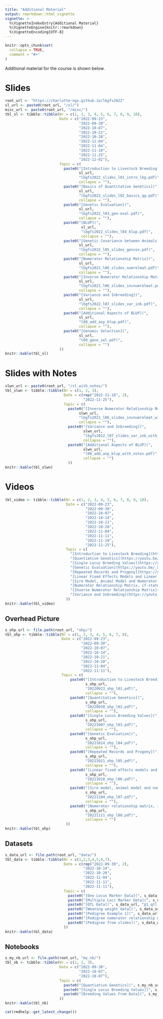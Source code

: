 ```yaml
---
title: "Additional Material"
output: rmarkdown::html_vignette
vignette: >
  %\VignetteIndexEntry{Additional Material}
  %\VignetteEngine{knitr::rmarkdown}
  %\VignetteEncoding{UTF-8}
---
```


```r
knitr::opts_chunk$set(
  collapse = TRUE,
  comment = "#>"
)
```

Additional material for the course is shown below.


# Slides

```r
root_url <- "https://charlotte-ngs.github.io/lbgfs2022" 
sl_url <- paste0(root_url, "/sl/")
misc_url <- paste0(root_url, "/misc/")
tbl_sl <- tibble::tibble(Nr = c(1, 2, 3, 4, 5, 6, 7, 8, 9, 10),
                         Date = c("2022-09-23",
                                  "2022-09-30",
                                  "2022-10-07",
                                  "2022-10-21",
                                  "2022-10-28",
                                  "2022-11-04",
                                  "2022-11-04",
                                  "2022-11-18",
                                  "2022-11-25",
                                  "2022-12-02"),
                         Topic = c(
                           paste0("[Introduction to Livestock Breeding and Genomics](", 
                                  sl_url, 
                                  "lbgfs2022_slides_l01_intro_lbg.pdf)", 
                                  collapse = ""),
                           paste0("[Basics of Quantitative Genetics](", 
                                  sl_url, 
                                  "lbgfs2022_slides_l02_basics_qg.pdf)", 
                                  collapse = ""),
                           paste0("[Genetic Evaluation](",
                                  sl_url,
                                  "lbgfs2022_l03_gen-eval.pdf)",
                                  collapse = ""),
                           paste0("[BLUP](",
                                   sl_url,
                                   "lbgfs2022_slides_l04_blup.pdf)",
                                   collapse = ""),
                           paste0("[Genetic Covariance between Animals](",
                                  sl_url,
                                  "lbgfs2022_l05_slides_gencov.pdf)",
                                  collapse = ""),
                           paste0("[Numerator Relationship Matrix](",
                                  sl_url,
                                  "lbgfs2021_l06_slides_numrelmat.pdf)",
                                  collapse = ""),
                           paste0("[Inverse Numerator Relationship Matrix](",
                                  sl_url,
                                  "lbgfs2021_l06_slides_invnumrelmat.pdf)",
                                  collapse = ""),
                           paste0("[Variance and Inbreeding](",
                                  sl_url,
                                  "lbgfs2022_l07_slides_var_inb.pdf)",
                                  collapse = ""),
                           paste0("[Additional Aspects of BLUP](",
                                  sl_url,
                                  "l08_add_asp_blup.pdf)",
                                  collapse = ""),
                           paste0("[Genomic Selection](",
                                  sl_url,
                                  "l09_geno_sel.pdf)",
                                  collapse = "")
                         ))
knitr::kable(tbl_sl)
```                         

# Slides with Notes

```r
slwn_url <- paste0(root_url, "/sl_with_notes/")
tbl_slwn <- tibble::tibble(Nr = c(1, 2, 3),
                           Date = c(rep("2022-11-18", 2),
                                    "2022-11-25"),
                           Topic = c(
                             paste0("[Inverse Numerator Relationship Matrix](",
                                  slwn_url,
                                  "lbgfs2021_l06_slides_invnumrelmat_with_notes.pdf)",
                                  collapse = ""),
                             paste0("[Variance and Inbreeding](",
                                    slwn_url,
                                    "lbgfs2022_l07_slides_var_inb_with_notes.pdf)",
                                    collapse = ""),
                             paste0("[Additional Aspects of BLUP](",
                                    slwn_url,
                                    "l08_add_asp_blup_with_notes.pdf)",
                                    collapse = "")
                             ))
knitr::kable(tbl_slwn)
```


# Videos

```r
tbl_video <- tibble::tibble(Nr = c(1, 2, 3, 4, 5, 6, 7, 8, 9, 10),
                            Date = c("2022-09-23",
                                     "2022-09-30",
                                     "2022-10-07",
                                     "2022-10-14",
                                     "2022-10-21",
                                     "2022-10-28",
                                     "2022-11-04",
                                     "2022-11-11",
                                     "2022-11-18",
                                     "2022-11-25"),
                            Topic = c(
                              "[Introduction to Livestock Breeding](https://youtu.be/tp09u8Z5lOM)",
                              "[Quantiative Genetics](https://youtu.be/wBj1ZwkMyR4)",
                              "[Single Locus Breeding Values](https://youtu.be/Ie6ozie2aWA)",
                              "[Genetic Evaluation](https://youtu.be/_X-asWKKRgM)",
                              "[Repeated Records and Progeny](https://youtu.be/_oCnakzpsB0)",
                              "[Linear Fixed Effects Models and Linear Mixed Effects Models](https://youtu.be/EFtJcn9XvTs)",
                              "[Sire Model, Animal Model and Numerator Relationship Matrix](https://youtu.be/sQvt-ZtYcgk)",
                              "[Numerator Relationship Matrix, if-statements and loops in R](https://youtu.be/3uKjJWs2IAI)",
                              "[Inverse Numerator Relationship Matrix](https://youtu.be/DguAfzDqPqc)",
                              "[Variance and Inbreeding](https://youtu.be/bXP_Y0gKOaA)"
                            ))
knitr::kable(tbl_video)
```


## Overhead Picture

```r
s_ohp_url <- file.path(root_url, "ohp/")
tbl_ohp <- tibble::tibble(Nr = c(1, 2, 3, 4, 5, 6, 7, 8),
                          Date = c("2022-09-23",
                                   "2022-09-30",
                                   "2022-10-07",
                                   "2022-10-14",
                                   "2022-10-21",
                                   "2022-10-28",
                                   "2022-11-04",
                                   "2022-11-11"),
                          Topic = c(
                              paste0("[Introduction to Livestock Breeding](", 
                                     s_ohp_url, 
                                     "20220923_ohp_l01.pdf)", 
                                     collapse = ""),
                              paste0("[Quantitative Genetics](", 
                                     s_ohp_url, 
                                     "20220930_ohp_l02.pdf)", 
                                     collapse = ""),
                              paste0("[Single Locus Breeding Values](", 
                                     s_ohp_url, 
                                     "20221007_ohp_l03.pdf)", 
                                     collapse = ""),
                              paste0("[Genetic Evaluation](", 
                                     s_ohp_url, 
                                     "20221014_ohp_l04.pdf)", 
                                     collapse = ""),
                              paste0("[Repeated Records and Progeny](", 
                                     s_ohp_url, 
                                     "20221021_ohp_l05.pdf)", 
                                     collapse = ""),
                              paste0("[Linear fixed effects models and linear mixed effects models](", 
                                     s_ohp_url, 
                                     "20221028_ohp_l06.pdf)", 
                                     collapse = ""),
                              paste0("[Sire model, animal model and numerator relationship matrix](", 
                                     s_ohp_url, 
                                     "20221104_ohp_l07.pdf)", 
                                     collapse = ""),
                              paste0("[Numerator relationship matrix, if-statements and loops in R](",
                                     s_ohp_url,
                                     "20221111_ohp_l08.pdf)",
                                     collapse = "")
                            ))
knitr::kable(tbl_ohp)
```


## Datasets

```r
s_data_url <- file.path(root_url, "data/")
tbl_data <- tibble::tibble(Nr = c(1,2,3,4,5,6,7),
                           Date = c(rep("2022-09-30", 2),
                                    "2022-10-14",
                                    "2022-10-28",
                                    "2022-11-04",
                                    "2022-11-11",
                                    "2022-11-11"),
                           Topic = c(
                             paste0("[One Locus Marker Data](", s_data_url, "p1_mrk_one_locus.csv)", collapse = ""),
                             paste0("[Multiple Loci Marker Data](", s_data_url, "p1_mrk_5_loci.csv)", collapse = ""),
                             paste0("[QTL Data](", s_data_url, "p1_qtl_1_loci.csv)", collapse = ""),
                             paste0("[Weaning weight data](", s_data_url, "beef_data_bc.csv)", collapse = ""),
                             paste0("[Pedigree Example 1](", s_data_url, "ped_ex1.csv)", collapse = ""),
                             paste0("[Pedigree numerator relationship matrix](", s_data_url, "ped_num_rel_mat.csv)", collapse = ""),
                             paste0("[Pedigree from slides](", s_data_url,"ped_sl_rel_mat.csv)", collapse = "")
                           ))
knitr::kable(tbl_data)
```


## Notebooks

```r
s_my_nb_url <- file.path(root_url, "my_nb/")
tbl_nb <- tibble::tibble(Nr = c(1, 2, 3),
                         Date = c("2022-09-30",
                                  "2022-10-07",
                                  "2022-10-07"),
                         Topic = c(
                           paste0("[Quantiative Genetics](", s_my_nb_url, "qg_data_demo.nb.html)", collapse = ""),
                           paste0("[Single Locus Breeding Values](", s_my_nb_url, "20221007_single_locus_bv.nb.html)", collapse = ""),
                           paste0("[Breeding Values From Data](", s_my_nb_url, "qg_estimate_bv.nb.html)", collapse = "")
                         ))
knitr::kable(tbl_nb)
```


```r
cat(rmdhelp::get_latest_change())
```


